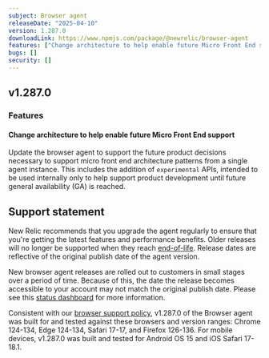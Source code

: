 ```yaml
---
subject: Browser agent
releaseDate: "2025-04-10"
version: 1.287.0
downloadLink: https://www.npmjs.com/package/@newrelic/browser-agent
features: ["Change architecture to help enable future Micro Front End support"]
bugs: []
security: []
---
```


## v1.287.0

### Features

#### Change architecture to help enable future Micro Front End support
Update the browser agent to support the future product decisions necessary to support micro front end architecture patterns from a single agent instance.  This includes the addition of `experimental` APIs, intended to be used internally only to help support product development until future general availability (GA) is reached.

## Support statement

New Relic recommends that you upgrade the agent regularly to ensure that you're getting the latest features and performance benefits. Older releases will no longer be supported when they reach [end-of-life](https://docs.newrelic.com/docs/browser/browser-monitoring/getting-started/browser-agent-eol-policy/). Release dates are reflective of the original publish date of the agent version.

New browser agent releases are rolled out to customers in small stages over a period of time. Because of this, the date the release becomes accessible to your account may not match the original publish date. Please see this [status dashboard](https://newrelic.github.io/newrelic-browser-agent-release/) for more information.

Consistent with our [browser support policy](https://docs.newrelic.com/docs/browser/new-relic-browser/getting-started/compatibility-requirements-browser-monitoring/#browser-types), v1.287.0 of the Browser agent was built for and tested against these browsers and version ranges: Chrome 124-134, Edge 124-134, Safari 17-17, and Firefox 126-136. For mobile devices, v1.287.0 was built and tested for Android OS 15 and iOS Safari 17-18.1.